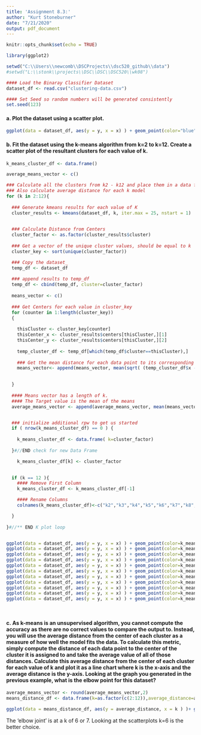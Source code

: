 ```yaml
---
title: 'Assignment 8.3:'
author: "Kurt Stoneburner"
date: "7/21/2020"
output: pdf_document
---
```


```r
knitr::opts_chunk$set(echo = TRUE)

library(ggplot2)

setwd("C:\\Users\\newcomb\\DSCProjects\\dsc520_github\\data")
#setwd("L:\\stonk\\projects\\DSC\\DSC\\DSC520\\wk08")

#### Load the Binaray Classifier Dataset
dataset_df <- read.csv("clustering-data.csv")

#### Set Seed so random numbers will be generated consistently
set.seed(123)


```


#### a. Plot the dataset using a scatter plot.\newline


``` r


ggplot(data = dataset_df, aes(y = y, x = x) ) + geom_point(color="blue")


```


#### b. Fit the dataset using the k-means algorithm from k=2 to k=12. Create a scatter plot of the resultant clusters for each value of k.\newline


``` r

k_means_cluster_df <- data.frame()

average_means_vector <- c()

### Calculate all the clusters from k2 - k12 and place them in a data frame.
### Also calculate average distance for each k model
for (k in 2:12){
  
  ### Generate kmeans results for each value of K  
  cluster_results <- kmeans(dataset_df, k, iter.max = 25, nstart = 1)
  

  ### Calculate Distance from Centers
  cluster_factor <- as.factor(cluster_results$cluster)
  
  ### Get a vector of the unique cluster values, should be equal to k
  cluster_key <- sort(unique(cluster_factor))

  ### Copy the dataset_
  temp_df <- dataset_df
  
  ### append results to temp_df
  temp_df <- cbind(temp_df, cluster=cluster_factor)
  
  means_vector <- c()
  
  ### Get Centers for each value in cluster_key
  for (counter in 1:length(cluster_key))
  {
    
    thisCluster <- cluster_key[counter]
    thisCenter_x <- cluster_results$centers[thisCluster,][1]
    thisCenter_y <- cluster_results$centers[thisCluster,][2]
    
    temp_cluster_df <- temp_df[which(temp_df$cluster==thisCluster),]
    
    ### Get the mean distance for each data point to its corresponding center
    means_vector<- append(means_vector, mean(sqrt( (temp_cluster_df$x - thisCenter_x)^2 + (temp_cluster_df$y - thisCenter_y)^2)) )
    

  }
  
  #### Means vector has a length of k.
  #### The Target value is the mean of the means
  average_means_vector <- append(average_means_vector, mean(means_vector))


  ### initialize additional rpw to get us started  
  if ( nrow(k_means_cluster_df) == 0 ) {
    
    k_means_cluster_df <- data.frame( k=cluster_factor) 
    
  }#//END check for new Data Frame

    k_means_cluster_df[k] <- cluster_factor
    

  if (k == 12 ){
    #### Remove First Column 
    k_means_cluster_df <- k_means_cluster_df[-1]    

    #### Rename Columns
    colnames(k_means_cluster_df)<-c("k2","k3","k4","k5","k6","k7","k8","k9","k10","k11","k12")

  }
  
}#//** END K plot loop


ggplot(data = dataset_df, aes(y = y, x = x) ) + geom_point(color=k_means_cluster_df$k2) + labs(title="K Cluster = 2")
ggplot(data = dataset_df, aes(y = y, x = x) ) + geom_point(color=k_means_cluster_df$k3) + labs(title="K Cluster = 3")
ggplot(data = dataset_df, aes(y = y, x = x) ) + geom_point(color=k_means_cluster_df$k4) + labs(title="K Cluster = 4")
ggplot(data = dataset_df, aes(y = y, x = x) ) + geom_point(color=k_means_cluster_df$k5) + labs(title="K Cluster = 5")
ggplot(data = dataset_df, aes(y = y, x = x) ) + geom_point(color=k_means_cluster_df$k6) + labs(title="K Cluster = 6")
ggplot(data = dataset_df, aes(y = y, x = x) ) + geom_point(color=k_means_cluster_df$k7) + labs(title="K Cluster = 7")
ggplot(data = dataset_df, aes(y = y, x = x) ) + geom_point(color=k_means_cluster_df$k8) + labs(title="K Cluster = 8")
ggplot(data = dataset_df, aes(y = y, x = x) ) + geom_point(color=k_means_cluster_df$k9) + labs(title="K Cluster = 9")
ggplot(data = dataset_df, aes(y = y, x = x) ) + geom_point(color=k_means_cluster_df$k10) + labs(title="K Cluster = 10")
ggplot(data = dataset_df, aes(y = y, x = x) ) + geom_point(color=k_means_cluster_df$k11) + labs(title="K Cluster = 11")
ggplot(data = dataset_df, aes(y = y, x = x) ) + geom_point(color=k_means_cluster_df$k12) + labs(title="K Cluster = 12")




```


#### c. As k-means is an unsupervised algorithm, you cannot compute the accuracy as there are no correct values to compare the output to. Instead, you will use the average distance from the center of each cluster as a measure of how well the model fits the data. To calculate this metric, simply compute the distance of each data point to the center of the cluster it is assigned to and take the average value of all of those distances. Calculate this average distance from the center of each cluster for each value of k and plot it as a line chart where k is the x-axis and the average distance is the y-axis. Looking at the graph you generated in the previous example, what is the elbow point for this dataset?


``` r

average_means_vector <- round(average_means_vector,2)
means_distance_df <- data.frame(k=as.factor(c(2:12)),average_distance=average_means_vector)

ggplot(data = means_distance_df, aes(y = average_distance, x = k ) )+ geom_point(color="blue") + labs(title="Average Cluster Distance")


```

The 'elbow joint' is at a k of 6 or 7. Looking at the scatterplots k=6 is the better choice.